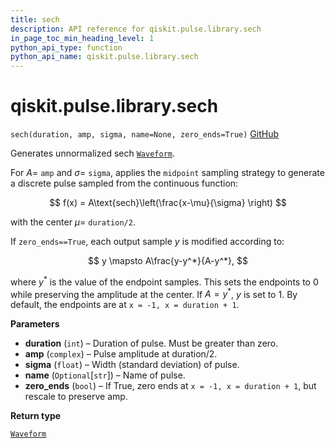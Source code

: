 ```yaml
---
title: sech
description: API reference for qiskit.pulse.library.sech
in_page_toc_min_heading_level: 1
python_api_type: function
python_api_name: qiskit.pulse.library.sech
---
```


# qiskit.pulse.library.sech

<span id="qiskit.pulse.library.sech" />

`sech(duration, amp, sigma, name=None, zero_ends=True)` [GitHub](https://github.com/qiskit/qiskit/tree/stable/0.23/qiskit/pulse/library/discrete.py "view source code")

Generates unnormalized sech [`Waveform`](qiskit.pulse.library.Waveform "qiskit.pulse.library.Waveform").

For $A=$ `amp` and $\sigma=$ `sigma`, applies the `midpoint` sampling strategy to generate a discrete pulse sampled from the continuous function:

$$
f(x) = A\text{sech}\left(\frac{x-\mu}{\sigma} \right)
$$

with the center $\mu=$ `duration/2`.

If `zero_ends==True`, each output sample $y$ is modified according to:

$$
y \mapsto A\frac{y-y^*}{A-y^*},
$$

where $y^*$ is the value of the endpoint samples. This sets the endpoints to $0$ while preserving the amplitude at the center. If $A=y^*$, $y$ is set to $1$. By default, the endpoints are at `x = -1, x = duration + 1`.

**Parameters**

*   **duration** (`int`) – Duration of pulse. Must be greater than zero.
*   **amp** (`complex`) – Pulse amplitude at duration/2.
*   **sigma** (`float`) – Width (standard deviation) of pulse.
*   **name** (`Optional`\[`str`]) – Name of pulse.
*   **zero\_ends** (`bool`) – If True, zero ends at `x = -1, x = duration + 1`, but rescale to preserve amp.

**Return type**

[`Waveform`](qiskit.pulse.library.Waveform "qiskit.pulse.library.waveform.Waveform")


